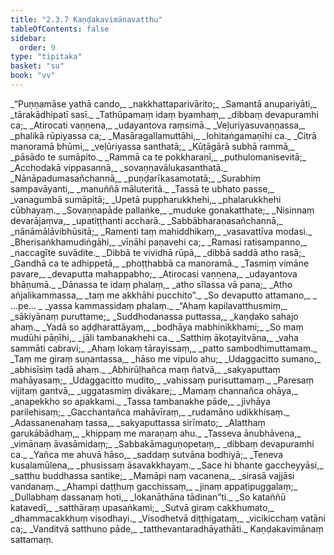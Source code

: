```yaml
---
title: "2.3.7 Kaṇḍakavimānavatthu"
tableOfContents: false
sidebar:
  order: 9
type: "tipitaka"
basket: "su"
book: "vv"
---
```



<DynamicBreadcrumb />

<Division number="1171" book="vv">

<Paragraph number="1021" type="verses" book="vv">
_“Puṇṇamāse yathā cando,_  
_nakkhattaparivārito;_  
_Samantā anupariyāti,_  
_tārakādhipatī sasī._  

</Paragraph>

</Division>
<Division number="1172" book="vv">

<Paragraph number="1022" type="verses" book="vv">
_Tathūpamaṃ idaṃ byamhaṃ,_  
_dibbaṃ devapuramhi ca;_  
_Atirocati vaṇṇena,_  
_udayantova raṃsimā._  

</Paragraph>

</Division>
<Division number="1173" book="vv">

<Paragraph number="1023" type="verses" book="vv">
_Veḷuriyasuvaṇṇassa,_  
_phalikā rūpiyassa ca;_  
_Masāragallamuttāhi,_  
_lohitaṅgamaṇīhi ca._  

</Paragraph>

</Division>
<Division number="1174" book="vv">

<Paragraph number="1024" type="verses" book="vv">
_Citrā manoramā bhūmi,_  
_veḷūriyassa santhatā;_  
_Kūṭāgārā subhā rammā,_  
_pāsādo te sumāpito._  

</Paragraph>

</Division>
<Division number="1175" book="vv">

<Paragraph number="1025" type="verses" book="vv">
_Rammā ca te pokkharaṇī,_  
_puthulomanisevitā;_  
_Acchodakā vippasannā,_  
_sovaṇṇavālukasanthatā._  

</Paragraph>

</Division>
<Division number="1176" book="vv">

<Paragraph number="1026" type="verses" book="vv">
_Nānāpadumasañchannā,_  
_puṇḍarīkasamotatā;_  
_Surabhiṃ sampavāyanti,_  
_manuññā māluteritā._  

</Paragraph>

</Division>
<Division number="1177" book="vv">

<Paragraph number="1027" type="verses" book="vv">
_Tassā te ubhato passe,_  
_vanagumbā sumāpitā;_  
_Upetā puppharukkhehi,_  
_phalarukkhehi cūbhayaṃ._  

</Paragraph>

</Division>
<Division number="1178" book="vv">

<Paragraph number="1028" type="verses" book="vv">
_Sovaṇṇapāde pallaṅke,_  
_muduke gonakatthate;_  
_Nisinnaṃ devarājaṃva,_  
_upatiṭṭhanti accharā._  

</Paragraph>

</Division>
<Division number="1179" book="vv">

<Paragraph number="1029" type="verses" book="vv">
_Sabbābharaṇasañchannā,_  
_nānāmālāvibhūsitā;_  
_Ramenti taṃ mahiddhikaṃ,_  
_vasavattīva modasi._  

</Paragraph>

</Division>
<Division number="1180" book="vv">

<Paragraph number="1030" type="verses" book="vv">
_Bherisaṅkhamudiṅgāhi,_  
_vīṇāhi paṇavehi ca;_  
_Ramasi ratisampanno,_  
_naccagīte suvādite._  

</Paragraph>

</Division>
<Division number="1181" book="vv">

<Paragraph number="1031" type="verses" book="vv">
_Dibbā te vividhā rūpā,_  
_dibbā saddā atho rasā;_  
_Gandhā ca te adhippetā,_  
_phoṭṭhabbā ca manoramā._  

</Paragraph>

</Division>
<Division number="1182" book="vv">

<Paragraph number="1032" type="verses" book="vv">
_Tasmiṃ vimāne pavare,_  
_devaputta mahappabho;_  
_Atirocasi vaṇṇena,_  
_udayantova bhāṇumā._  

</Paragraph>

</Division>
<Division number="1183" book="vv">

<Paragraph number="1033" type="verses" book="vv">
_Dānassa te idaṃ phalaṃ,_  
_atho sīlassa vā pana;_  
_Atho añjalikammassa,_  
_taṃ me akkhāhi pucchito”._  

</Paragraph>

</Division>
<Division number="1184" book="vv">

<Paragraph number="1034" type="verses" book="vv">
_So devaputto attamano,_  
_ …pe… _  
_yassa kammassidaṃ phalaṃ._  

</Paragraph>

</Division>
<Division number="1185" book="vv">

<Paragraph number="1035" type="verses" book="vv">
_“Ahaṃ kapilavatthusmiṃ,_  
_sākiyānaṃ puruttame;_  
_Suddhodanassa puttassa,_  
_kaṇḍako sahajo ahaṃ._  

</Paragraph>

</Division>
<Division number="1186" book="vv">

<Paragraph number="1036" type="verses" book="vv">
_Yadā so aḍḍharattāyaṃ,_  
_bodhāya mabhinikkhami;_  
_So maṃ mudūhi pāṇīhi,_  
_jāli tambanakhehi ca._  

</Paragraph>

</Division>
<Division number="1187" book="vv">

<Paragraph number="1037" type="verses" book="vv">
_Satthiṃ ākoṭayitvāna,_  
_vaha sammāti cabravi;_  
_Ahaṃ lokaṃ tārayissaṃ,_  
_patto sambodhimuttamaṃ._  

</Paragraph>

</Division>
<Division number="1188" book="vv">

<Paragraph number="1038" type="verses" book="vv">
_Taṃ me giraṃ suṇantassa,_  
_hāso me vipulo ahu;_  
_Udaggacitto sumano,_  
_abhisīsiṃ tadā ahaṃ._  

</Paragraph>

</Division>
<Division number="1189" book="vv">

<Paragraph number="1039" type="verses" book="vv">
_Abhirūḷhañca maṃ ñatvā,_  
_sakyaputtaṃ mahāyasaṃ;_  
_Udaggacitto mudito,_  
_vahissaṃ purisuttamaṃ._  

</Paragraph>

</Division>
<Division number="1190" book="vv">

<Paragraph number="1040" type="verses" book="vv">
_Paresaṃ vijitaṃ gantvā,_  
_uggatasmiṃ divākare;_  
_Mamaṃ channañca ohāya,_  
_anapekkho so apakkami._  

</Paragraph>

</Division>
<Division number="1191" book="vv">

<Paragraph number="1041" type="verses" book="vv">
_Tassa tambanakhe pāde,_  
_jivhāya parilehisaṃ;_  
_Gacchantañca mahāvīraṃ,_  
_rudamāno udikkhisaṃ._  

</Paragraph>

</Division>
<Division number="1192" book="vv">

<Paragraph number="1042" type="verses" book="vv">
_Adassanenahaṃ tassa,_  
_sakyaputtassa sirīmato;_  
_Alatthaṃ garukābādhaṃ,_  
_khippaṃ me maraṇaṃ ahu._  

</Paragraph>

</Division>
<Division number="1193" book="vv">

<Paragraph number="1043" type="verses" book="vv">
_Tasseva ānubhāvena,_  
_vimānaṃ āvasāmidaṃ;_  
_Sabbakāmaguṇopetaṃ,_  
_dibbaṃ devapuramhi ca._  

</Paragraph>

</Division>
<Division number="1194" book="vv">

<Paragraph number="1044" type="verses" book="vv">
_Yañca me ahuvā hāso,_  
_saddaṃ sutvāna bodhiyā;_  
_Teneva kusalamūlena,_  
_phusissaṃ āsavakkhayaṃ._  

</Paragraph>

</Division>
<Division number="1195" book="vv">

<Paragraph number="1045" type="verses" book="vv">
_Sace hi bhante gaccheyyāsi,_  
_satthu buddhassa santike;_  
_Mamāpi naṃ vacanena,_  
_sirasā vajjāsi vandanaṃ._  

</Paragraph>

</Division>
<Division number="1196" book="vv">

<Paragraph number="1046" type="verses" book="vv">
_Ahampi daṭṭhuṃ gacchissaṃ,_  
_jinaṃ appaṭipuggalaṃ;_  
_Dullabhaṃ dassanaṃ hoti,_  
_lokanāthāna tādinan”ti._  

</Paragraph>

</Division>
<Division number="1197" book="vv">

<Paragraph number="1047" type="verses" book="vv">
_So kataññū katavedī,_  
_satthāraṃ upasaṅkami;_  
_Sutvā giraṃ cakkhumato,_  
_dhammacakkhuṃ visodhayi._  

</Paragraph>

</Division>
<Division number="1198" book="vv">

<Paragraph number="1048" type="verses" book="vv">
_Visodhetvā diṭṭhigataṃ,_  
_vicikicchaṃ vatāni ca;_  
_Vanditvā satthuno pāde,_  
_tatthevantaradhāyathāti._  


</Paragraph>
</Division>

<Paragraph number="1049" type="center" book="vv">
Kaṇḍakavimānaṃ sattamaṃ.
</Paragraph>